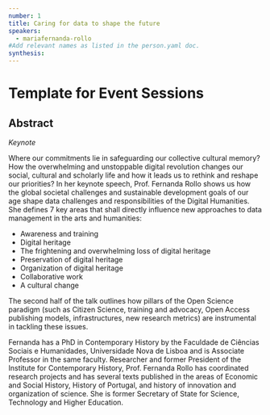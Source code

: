 ```yaml
---
number: 1
title: Caring for data to shape the future
speakers:
  - mariafernanda-rollo
#Add relevant names as listed in the person.yaml doc.
synthesis:
---
```


# Template for Event Sessions

## Abstract

_Keynote_

Where our commitments lie in safeguarding our collective cultural memory? How
the overwhelming and unstoppable digital revolution changes our social, cultural
and scholarly life and how it leads us to rethink and reshape our priorities? In
her keynote speech, Prof. Fernanda Rollo shows us how the global societal
challenges and sustainable development goals of our age shape data challenges
and responsibilities of the Digital Humanities. She defines 7 key areas that
shall directly influence new approaches to data management in the arts and
humanities:

- Awareness and training
- Digital heritage
- The frightening and overwhelming loss of digital heritage
- Preservation of digital heritage
- Organization of digital heritage
- Collaborative work
- A cultural change

The second half of the talk outlines how pillars of the Open Science paradigm
(such as Citizen Science, training and advocacy, Open Access publishing models,
infrastructures, new research metrics) are instrumental in tackling these
issues.

<Youtube
  id="R7vo7x7b62k"
  caption="Maria Fernanda Rollo - Caring for Data to Shape the Future"
/>

<Download download="docs/1.1-Rollo.pdf" />

<Speakers>

<Speaker speaker="mariafernanda-rollo">

Fernanda has a PhD in Contemporary History by the Faculdade de Ciências Sociais
e Humanidades, Universidade Nova de Lisboa and is Associate Professor in the
same faculty. Researcher and former President of the Institute for Contemporary
History, Prof. Fernanda Rollo has coordinated research projects and has several
texts published in the areas of Economic and Social History, History of
Portugal, and history of innovation and organization of science. She is former
Secretary of State for Science, Technology and Higher Education.

</Speaker>

</Speakers>
